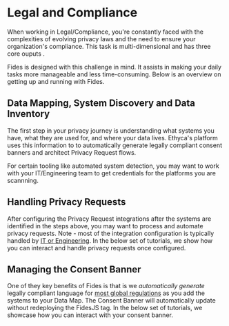 
# Legal and Compliance

When working in Legal/Compliance, you're constantly faced with the complexities of evolving privacy laws and the need to ensure your organization's compliance. This task is multi-dimensional and has three core ouputs .

Fides is designed with this challenge in mind. It assists in making your daily tasks more manageable and less time-consuming. Below is an overview on getting up and running with Fides.

## Data Mapping, System Discovery and Data Inventory

The first step in your privacy journey is understanding what systems you have, what they are used for, and where your data lives. Ethyca's platform uses this information to to automatically generate legally compliant consent banners and architect Privacy Request flows.

<Callout emoji="" type="info">
  For certain tooling like automated system detection, you may want to work with your IT/Engineering team to get credentials for the platforms you are scannning.
</Callout>

<KeyTutorialWrap>
  <TutorialFeat title="01 | Data Mapping Fundamentals" link="/docs/docs/tutorials/data-mapping-fundamentals"   description="Get an overview of the fundamental terms, requirements and concepts of Data Mapping." duration="4" video="true" interactive="true" />
  <TutorialFeat title="02 | Adding SaaS Systems" link="/docs/docs/tutorials/data-mapping-adding-systems-manually"  description="Learn how to add and update systems on your data map manually in the Fides Control." duration="4" video="true" interactive="true" />
  <TutorialFeat title="03 | Automated System Detection" link="/docs/docs/tutorials/data-mapping-system-detection"  description="Run Fides's detection tools to scan your cloud, single sign-on providers and clusters for systems." duration="8" video="true" interactive="true" />
  <TutorialFeat title="04 | Data Use & Processing Activities" link="/docs/docs/tutorials/data-mapping-data-uses"   description="Add and update data uses and data processing activities on your systems for accurate reporting." duration="9" video="true" interactive="true" />
  <TutorialFeat title="05 | Data Map & Inventory Reporting" link="/docs/docs/tutorials/data-mapping-reports"   description="Explore the data map, filter your view and export reports to comply with global privacy regulations." duration="9" video="true" interactive="true" />
</KeyTutorialWrap>

## Handling Privacy Requests

After configuring the Privacy Request integrations after the systems are identified in the steps above, you may want to process and automate privacy requests. Note - most of the integration configuration is typically handled by [IT or Engineering](/docs/docs/tutorials/by-persona-engineering). In the below set of tutorials, we show how you can interact and handle privacy requests once configured.

<KeyTutorialWrap>
  <TutorialFeat title="01 | Privacy Request Fundamentals" link="/docs/docs/tutorials/privacy-requests-fundamentals"   description="Get an overview of the fundamental terms, requirements, and concepts of privacy requests." duration="5" />
  <TutorialFeat title="02 | Submitting Privacy Requests" link="/docs/docs/tutorials/privacy-requests-workflow/privacy-requests-submitting-requests"  description="Learn how a subject can submit privacy requests." duration="3" interactive="true" />
  <TutorialFeat title="03 | Reviewing Privacy Requests" link="/docs/docs/tutorials/privacy-requests-workflow/privacy-requests-reviewing-requests"  description="Understand how to use the Privacy Request Admin Dashboard" duration="2" interactive="true" />
  <TutorialFeat title="04 | Approving Privacy Requests" link="/docs/docs/tutorials/privacy-requests-workflow/privacy-requests-approving-requests"  description="See how easy it is to approve and process a Privacy Request within the Admin Dashboard" duration="2" interactive="true" />
  <TutorialFeat title="05 | Rejecting Privacy Requests" link="/docs/docs/tutorials/privacy-requests-workflow/privacy-requests-rejecting-requests"  description="Learn how to reject a Privacy Request within the Admin Dashboard. This can also be used to request additional information" duration="2" interactive="true" />
</KeyTutorialWrap>

## Managing the Consent Banner

One of they key benefits of Fides is that is we _automatically generate_ legally compliant language for [most global regulations](/regulations) as you add the systems to your Data Map. The Consent Banner will automatically update without redeploying the FidesJS tag. In the below set of tutorials, we showcase how you can interact with your consent banner.

<KeyTutorialWrap>
  <TutorialFeat title="01 | Consent Management Fundamentals" link="/docs/docs/tutorials/consent-management-fundamentals"   description="Get an overview of the fundamental terms, requirements and concepts of Consent Management." duration="5" />
  <TutorialFeat title="02 | Data Use and Consent" link="/docs/docs/tutorials/consent-management-configuration/data-use-for-consent"  description="Learn how data uses automate and power your consent management." duration="5" interactive="true" />
  <TutorialFeat title="03 | Configuring Privacy Notices" link="/docs/docs/tutorials/consent-management-configuration/privacy-notices"  description="Learn how to configure and manage privacy notices." duration="5" interactive="true" />
  <TutorialFeat title="04 | Configuring Privacy Experiences" link="/docs/docs/tutorials/consent-management-configuration/privacy-experiences"  description="Learn how to configure and manage privacy experiences." duration="5" interactive="true" />
</KeyTutorialWrap>
